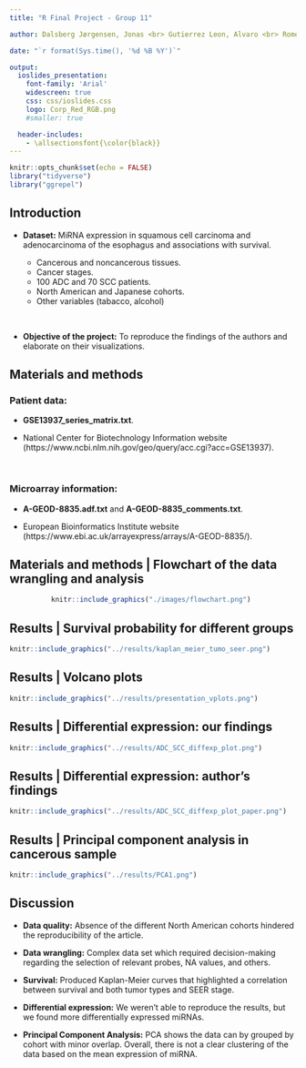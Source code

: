 ```yaml
---
title: "R Final Project - Group 11"

author: Dalsberg Jørgensen, Jonas <br> Gutierrez Leon, Alvaro <br> Romero Yianni, Daniel <br> Hoang Viet Minh Pham, Jake <br> 

date: "`r format(Sys.time(), '%d %B %Y')`"

output: 
  ioslides_presentation: 
    font-family: 'Arial'
    widescreen: true
    css: css/ioslides.css
    logo: Corp_Red_RGB.png
    #smaller: true

  header-includes:
    - \allsectionsfont{\color{black}}
---
```



```r
knitr::opts_chunk$set(echo = FALSE)
library("tidyverse")
library("ggrepel")
```


## Introduction {data-background=#FFFFFF}
- **Dataset:** MiRNA expression in squamous cell carcinoma and adenocarcinoma of the esophagus and associations with survival.

    - Cancerous and  noncancerous tissues.
    - Cancer stages.
    - 100 ADC and 70 SCC patients.
    - North American and Japanese cohorts.
    - Other variables (tabacco, alcohol)
     

<br>


- **Objective of the project:** To reproduce the findings of the authors and elaborate on their visualizations.


## Materials and methods {data-background=#FFFFFF}
### **Patient data**: 
- **GSE13937_series_matrix.txt**.
<br>

- National Center for Biotechnology Information website   (https://www.ncbi.nlm.nih.gov/geo/query/acc.cgi?acc=GSE13937).

<br>

### **Microarray information**:
- **A-GEOD-8835.adf.txt** and **A-GEOD-8835_comments.txt**. 

- European Bioinformatics Institute website (https://www.ebi.ac.uk/arrayexpress/arrays/A-GEOD-8835/).  


## Materials and methods | **Flowchart of the data wrangling and analysis** {data-background=#FFFFFF}
\vspace{5000}
<center>
```r
knitr::include_graphics("./images/flowchart.png") 
``` 
</center>


## Results | **Survival probability for different groups** {data-background=#FFFFFF}
```r
knitr::include_graphics("../results/kaplan_meier_tumo_seer.png")
```

## Results | **Volcano plots** {data-background=#FFFFFF}
```r
knitr::include_graphics("../results/presentation_vplots.png")
```

## Results | **Differential expression: our findings** {data-background=#FFFFFF}
```r
knitr::include_graphics("../results/ADC_SCC_diffexp_plot.png")
```

## Results | **Differential expression: author's findings** {data-background=#FFFFFF}
```r
knitr::include_graphics("../results/ADC_SCC_diffexp_plot_paper.png")
```

## Results | **Principal component analysis in cancerous sample** {data-background=#FFFFFF}
```r
knitr::include_graphics("../results/PCA1.png")
```

## Discussion {data-background=#FFFFFF}

- **Data quality:** Absence of the different North American cohorts hindered the
reproducibility of the article.

- **Data wrangling:** Complex data set which required decision-making regarding the selection of relevant probes, NA values, and others. 

- **Survival:** Produced Kaplan-Meier curves that highlighted a correlation between survival and both tumor types and SEER stage.

- **Differential expression:** We weren't able to reproduce the results, but we found more differentially expressed miRNAs.

- **Principal Component Analysis:** PCA shows the data can by grouped by cohort with minor overlap. Overall, there is not a clear clustering of the data based on the mean expression of miRNA. 
